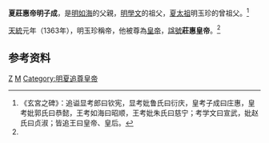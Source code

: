 '''夏莊惠帝明子成'''，是[[明如海|明如海]]的父親，[[明學文|明學文]]的祖父，[[明玉珍|夏太祖]]明玉珍的曾祖父。<ref name="multiple">《玄宮之碑》：追谥显考郎曰钦宪，显考妣鲁氏曰衍庆，皇考子成曰庄惠，皇考妣郭氏曰恭懿，王考如海曰昭顺，王考妣朱氏曰慈宁；考学文曰宣武，妣赵氏曰贞淑；皆追王曰皇帝、皇后。</ref>

[[天統_(明玉珍)|天統]]元年（1363年），明玉珍稱帝，他被尊為[[皇帝|皇帝]]，[[諡號|諡號]]'''莊惠皇帝'''。<ref name="multiple" />

==参考资料==
<div style="font-size:small" class="references-2column"> 
<references />
</div>

{{中国皇帝|父親夏欽憲帝[[明郎|明郎]]|兒子夏昭順帝[[明如海|明如海]]|明夏太祖的曾祖父|}}

{{China-monarch-stub}}

[[Category:明姓|Z]]
[[Category:元朝人|M]]
[[Category:明夏追尊皇帝|Category:明夏追尊皇帝]]
